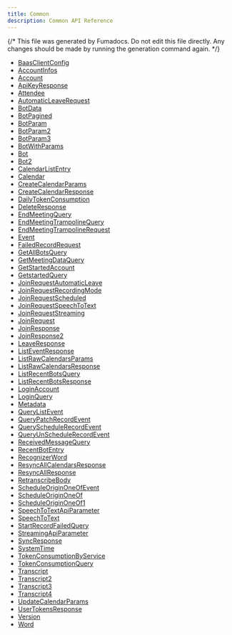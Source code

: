 ```yaml
---
title: Common
description: Common API Reference
---
```


{/* This file was generated by Fumadocs. Do not edit this file directly. Any changes should be made by running the generation command again. */}

- [BaasClientConfig](/docs/typescript-sdk/reference/common/baasclientconfig)
- [AccountInfos](/docs/typescript-sdk/reference/common/accountinfos)
- [Account](/docs/typescript-sdk/reference/common/account)
- [ApiKeyResponse](/docs/typescript-sdk/reference/common/apikeyresponse)
- [Attendee](/docs/typescript-sdk/reference/common/attendee)
- [AutomaticLeaveRequest](/docs/typescript-sdk/reference/common/automaticleaverequest)
- [BotData](/docs/typescript-sdk/reference/common/botdata)
- [BotPagined](/docs/typescript-sdk/reference/common/botpagined)
- [BotParam](/docs/typescript-sdk/reference/common/botparam)
- [BotParam2](/docs/typescript-sdk/reference/common/botparam2)
- [BotParam3](/docs/typescript-sdk/reference/common/botparam3)
- [BotWithParams](/docs/typescript-sdk/reference/common/botwithparams)
- [Bot](/docs/typescript-sdk/reference/common/bot)
- [Bot2](/docs/typescript-sdk/reference/common/bot2)
- [CalendarListEntry](/docs/typescript-sdk/reference/common/calendarlistentry)
- [Calendar](/docs/typescript-sdk/reference/common/calendar)
- [CreateCalendarParams](/docs/typescript-sdk/reference/common/createcalendarparams)
- [CreateCalendarResponse](/docs/typescript-sdk/reference/common/createcalendarresponse)
- [DailyTokenConsumption](/docs/typescript-sdk/reference/common/dailytokenconsumption)
- [DeleteResponse](/docs/typescript-sdk/reference/common/deleteresponse)
- [EndMeetingQuery](/docs/typescript-sdk/reference/common/endmeetingquery)
- [EndMeetingTrampolineQuery](/docs/typescript-sdk/reference/common/endmeetingtrampolinequery)
- [EndMeetingTrampolineRequest](/docs/typescript-sdk/reference/common/endmeetingtrampolinerequest)
- [Event](/docs/typescript-sdk/reference/common/event)
- [FailedRecordRequest](/docs/typescript-sdk/reference/common/failedrecordrequest)
- [GetAllBotsQuery](/docs/typescript-sdk/reference/common/getallbotsquery)
- [GetMeetingDataQuery](/docs/typescript-sdk/reference/common/getmeetingdataquery)
- [GetStartedAccount](/docs/typescript-sdk/reference/common/getstartedaccount)
- [GetstartedQuery](/docs/typescript-sdk/reference/common/getstartedquery)
- [JoinRequestAutomaticLeave](/docs/typescript-sdk/reference/common/joinrequestautomaticleave)
- [JoinRequestRecordingMode](/docs/typescript-sdk/reference/common/joinrequestrecordingmode)
- [JoinRequestScheduled](/docs/typescript-sdk/reference/common/joinrequestscheduled)
- [JoinRequestSpeechToText](/docs/typescript-sdk/reference/common/joinrequestspeechtotext)
- [JoinRequestStreaming](/docs/typescript-sdk/reference/common/joinrequeststreaming)
- [JoinRequest](/docs/typescript-sdk/reference/common/joinrequest)
- [JoinResponse](/docs/typescript-sdk/reference/common/joinresponse)
- [JoinResponse2](/docs/typescript-sdk/reference/common/joinresponse2)
- [LeaveResponse](/docs/typescript-sdk/reference/common/leaveresponse)
- [ListEventResponse](/docs/typescript-sdk/reference/common/listeventresponse)
- [ListRawCalendarsParams](/docs/typescript-sdk/reference/common/listrawcalendarsparams)
- [ListRawCalendarsResponse](/docs/typescript-sdk/reference/common/listrawcalendarsresponse)
- [ListRecentBotsQuery](/docs/typescript-sdk/reference/common/listrecentbotsquery)
- [ListRecentBotsResponse](/docs/typescript-sdk/reference/common/listrecentbotsresponse)
- [LoginAccount](/docs/typescript-sdk/reference/common/loginaccount)
- [LoginQuery](/docs/typescript-sdk/reference/common/loginquery)
- [Metadata](/docs/typescript-sdk/reference/common/metadata)
- [QueryListEvent](/docs/typescript-sdk/reference/common/querylistevent)
- [QueryPatchRecordEvent](/docs/typescript-sdk/reference/common/querypatchrecordevent)
- [QueryScheduleRecordEvent](/docs/typescript-sdk/reference/common/queryschedulerecordevent)
- [QueryUnScheduleRecordEvent](/docs/typescript-sdk/reference/common/queryunschedulerecordevent)
- [ReceivedMessageQuery](/docs/typescript-sdk/reference/common/receivedmessagequery)
- [RecentBotEntry](/docs/typescript-sdk/reference/common/recentbotentry)
- [RecognizerWord](/docs/typescript-sdk/reference/common/recognizerword)
- [ResyncAllCalendarsResponse](/docs/typescript-sdk/reference/common/resyncallcalendarsresponse)
- [ResyncAllResponse](/docs/typescript-sdk/reference/common/resyncallresponse)
- [RetranscribeBody](/docs/typescript-sdk/reference/common/retranscribebody)
- [ScheduleOriginOneOfEvent](/docs/typescript-sdk/reference/common/scheduleoriginoneofevent)
- [ScheduleOriginOneOf](/docs/typescript-sdk/reference/common/scheduleoriginoneof)
- [ScheduleOriginOneOf1](/docs/typescript-sdk/reference/common/scheduleoriginoneof1)
- [SpeechToTextApiParameter](/docs/typescript-sdk/reference/common/speechtotextapiparameter)
- [SpeechToText](/docs/typescript-sdk/reference/common/speechtotext)
- [StartRecordFailedQuery](/docs/typescript-sdk/reference/common/startrecordfailedquery)
- [StreamingApiParameter](/docs/typescript-sdk/reference/common/streamingapiparameter)
- [SyncResponse](/docs/typescript-sdk/reference/common/syncresponse)
- [SystemTime](/docs/typescript-sdk/reference/common/systemtime)
- [TokenConsumptionByService](/docs/typescript-sdk/reference/common/tokenconsumptionbyservice)
- [TokenConsumptionQuery](/docs/typescript-sdk/reference/common/tokenconsumptionquery)
- [Transcript](/docs/typescript-sdk/reference/common/transcript)
- [Transcript2](/docs/typescript-sdk/reference/common/transcript2)
- [Transcript3](/docs/typescript-sdk/reference/common/transcript3)
- [Transcript4](/docs/typescript-sdk/reference/common/transcript4)
- [UpdateCalendarParams](/docs/typescript-sdk/reference/common/updatecalendarparams)
- [UserTokensResponse](/docs/typescript-sdk/reference/common/usertokensresponse)
- [Version](/docs/typescript-sdk/reference/common/version)
- [Word](/docs/typescript-sdk/reference/common/word)
